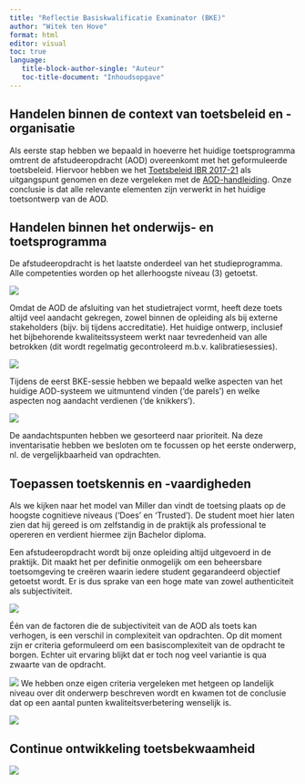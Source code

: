 ```yaml
---
title: "Reflectie Basiskwalificatie Examinator (BKE)"
author: "Witek ten Hove"
format: html
editor: visual
toc: true
language:
   title-block-author-single: "Auteur"
   toc-title-document: "Inhoudsopgave"
---
```


## Handelen binnen de context van toetsbeleid en -organisatie

Als eerste stap hebben we bepaald in hoeverre het huidige toetsprogramma omtrent de afstudeeropdracht (AOD) overeenkomt met het geformuleerde toetsbeleid. Hiervoor hebben we het [Toetsbeleid IBR 2017-21](toetsbeleidsplan.pdf) als uitgangspunt genomen en deze vergeleken met de [AOD-handleiding](aodhandleiding.pdf). Onze conclusie is dat alle relevante elementen zijn verwerkt in het huidige toetsontwerp van de AOD.

## Handelen binnen het onderwijs- en toetsprogramma

De afstudeeropdracht is het laatste onderdeel van het studieprogramma. Alle competenties worden op het allerhoogste niveau (3) getoetst.

![](hoofddoelaod.png)

Omdat de AOD de afsluiting van het studietraject vormt, heeft deze toets altijd veel aandacht gekregen, zowel binnen de opleiding als bij externe stakeholders (bijv. bij tijdens accreditatie). Het huidige ontwerp, inclusief het bijbehorende kwaliteitssysteem werkt naar tevredenheid van alle betrokken (dit wordt regelmatig gecontroleerd m.b.v. kalibratiesessies).

![](stakeholders.png)

Tijdens de eerst BKE-sessie hebben we bepaald welke aspecten van het huidige AOD-systeem we uitmuntend vinden ('de parels') en welke aspecten nog aandacht verdienen ('de knikkers').

![](parels.png)

De aandachtspunten hebben we gesorteerd naar prioriteit. Na deze inventarisatie hebben we besloten om te focussen op het eerste onderwerp, nl. de vergelijkbaarheid van opdrachten.

## Toepassen toetskennis en -vaardigheden

Als we kijken naar het model van Miller dan vindt de toetsing plaats op de hoogste cognitieve niveaus ('Does' en 'Trusted'). De student moet hier laten zien dat hij gereed is om zelfstandig in de praktijk als professional te opereren en verdient hiermee zijn Bachelor diploma.

Een afstudeeropdracht wordt bij onze opleiding altijd uitgevoerd in de praktijk. Dit maakt het per definitie onmogelijk om een beheersbare toetsomgeving te creëren waarin iedere student gegarandeerd objectief getoetst wordt. Er is dus sprake van een hoge mate van zowel authenticiteit als subjectiviteit.

![](miller.png)

Één van de factoren die de subjectiviteit van de AOD als toets kan verhogen, is een verschil in complexiteit van opdrachten. Op dit moment zijn er criteria geformuleerd om een basiscomplexiteit van de opdracht te borgen. Echter uit ervaring blijkt dat er toch nog veel variantie is qua zwaarte van de opdracht.

![](complexiteit1.png)
We hebben onze eigen criteria vergeleken met hetgeen op landelijk niveau over dit onderwerp beschreven wordt en kwamen tot de conclusie dat op een aantal punten kwaliteitsverbetering wenselijk is.

![](loobk.png)

## Continue ontwikkeling toetsbekwaamheid

![](toetscyclus.png)
